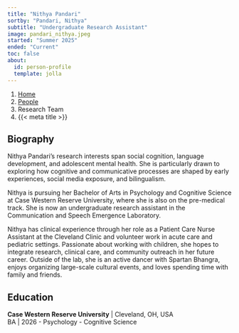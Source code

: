 ```yaml
---
title: "Nithya Pandari"
sortby: "Pandari, Nithya"
subtitle: "Undergraduate Research Assistant"
image: pandari_nithya.jpeg
started: "Summer 2025"
ended: "Current"
toc: false
about:
  id: person-profile
  template: jolla
---
```


```{=html}
<nav aria-label="breadcrumb">
  <ol class="breadcrumb">
    <li class="breadcrumb-item"><a href="../../index.html">Home</a></li>
    <li class="breadcrumb-item"><a href="../../people.html">People</a></li>
    <li class="breadcrumb-item active">Research Team</li>
    <li class="breadcrumb-item active" aria-current="page">{{< meta title >}}</li>
  </ol>
</nav>
```
::: {#person-profile}
## Biography

Nithya Pandari’s research interests span social cognition, language development, and adolescent mental health. She is particularly drawn to exploring how cognitive and communicative processes are shaped by early experiences, social media exposure, and bilingualism. 

Nithya is pursuing her Bachelor of Arts in Psychology and Cognitive Science at Case Western Reserve University, where she is also on the pre-medical track. She is now an undergraduate research assistant in the Communication and Speech Emergence Laboratory.

Nithya has clinical experience through her role as a Patient Care Nurse Assistant at the Cleveland Clinic and volunteer work in acute care and pediatric settings. Passionate about working with children, she hopes to integrate research, clinical care, and community outreach in her future career. Outside of the lab, she is an active dancer with Spartan Bhangra, enjoys organizing large-scale cultural events, and loves spending time with family and friends. 

## Education

**Case Western Reserve University** \| Cleveland, OH, USA<br /> BA \| 2026
  - Psychology
  - Cognitive Science

:::
